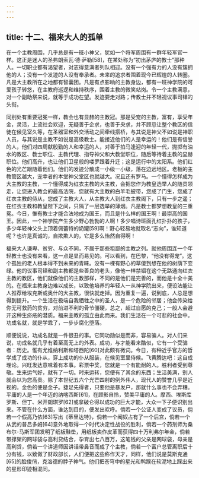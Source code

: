 ```yaml
---
---
---
```

title: 十二、福来大人的孤单
---




在一个主教周围，几乎总是有一班小神父，犹如一个将军周围有一群年轻军官一样。这正是迷人的圣弗朗索瓦·德·萨勒[58]，在某处称为“初出茅庐的教士”那种人。一切职业都有渴望者，对志得意满者列队相迎。没有一个强有力的人没有簇拥他的人；没有一个发迹的人没有奉承者。未来的追求者围着现今已辉煌的人转圈。凡是大主教所在之地都有智囊团。凡是有点影响的主教身边，都有一班神学院的可爱孩子转悠，在主教府巡逻和维持秩序，围着主教的微笑站岗。令一个主教满意，对一个副助祭来说，就等于成功在望。发迹要走对路；传教士并不轻视议事司铎的头衔。

同别处有重要冠冕一样，教会也有显赫的主教冠。那是受宠的主教，富有，享受年金，灵活，上流社会欢迎，无疑善于企求，也善于央求，并不顾忌让整个教区的信徒在候见室久等，在圣器室和外交活动之间牵线搭桥，与其说是神父不如说是神职人员，与其说是主教不如说是高级教士。能接近他们的人是幸运的！他们是有信誉的人，他们对四周献殷勤的人和幸运的人，对善于拍马逢迎的年轻一代，抛掷有油水的教区、教士职位、主教代理、指导神父和大教堂职位，随后等待着主教的显赫职位。他们高升，也让他们卫星般的喽罗跟着升迁；这是运行中的太阳系。他们红色的光芒跟随着他们。他们的发迹分散成一小级一小级，落在边远地区。老板的主教管区越大，宠幸者的本堂神父堂区也就越大。况且还有罗马。一个懂得怎样成为大主教的主教，一个懂得成为红衣主教的大主教，会把您作为教皇选举人的随员领走，让您进入教会的最高法院，您就有大主教的白羊毛披带，您成了门生，您成了红衣主教的侍从，您成了主教大人，从主教大人到红衣主教阁下，只有一步之遥；在红衣主教和教皇陛下之间，只隔了一层选举的薄烟。凡是教士都梦想教皇的三重冕。今日，惟有教士才能合法地成为国王，而且是什么样的国王啊！最崇高的国王。因此，一个神学院产生多少野心勃勃的人啊！多少唱诗班面孔红扑扑的孩子，多少年轻神父头上顶着佩蕾特的奶罐[59]啊！野心轻易地就取名“志向”，谁知道呢？也许是真诚的，自欺欺人的，它是多么怡然自得啊！

福来大人谦卑、贫穷、与众不同，不属于那些粗鄙的主教之列。就他周围连一个年轻教士也没有来看，这一点是显而易见的。可以看到，在巴黎，“他没有得宠”。这个孤独的老人根本得不到未来的青睐。没有一棵有野心的草傻到想在他的树荫下变绿。他的议事司铎和副主教都是些善良的老头，像他一样禁锢在这个无路通向红衣主教的教区，他们就像他们的主教那样，不同的是他们是完善的，而他是十全十美的。在福来主教身边难以成长，以致他培养的年轻人一从神学院出来，便设法能让人推荐给埃克斯或奥什的大主教，很快就走掉。因为重复一遍，说到底，人总是想得到提升。一个生活在极端自我牺牲之中的圣人，是一个危险的邻居；他会传染给你无可救药的贫穷，对前进不利的骨节僵硬，总之，超过自愿的克己；一般人会避开这种生疥疮的潜质。福来主教的孤立由此而来。我们生活在一个可悲的社会中。功成名就，就是学乖了，一步步腐化堕落。

顺便说说，功成名就是一件很丑的事。它同功勋似是而非，容易骗人。对人们来说，功成名就几乎有着至高无上的外表。成功，与才能看来酷似，它有一个受骗者：历史。惟有尤维纳利斯和塔西陀[60]对此颇有微词。今日，有种近乎官方的哲学成了成功的仆从，穿上成功的仆从服装，在候见室里侍候。飞黄腾达吧：这自成理论。兴旺发达意味着有本事。彩票中奖，您就是一个有能耐的人。胜利者受到尊敬。生来运气好，就有了一切。时来运转，您便有了其余的东西；生活美满，别人就会以为您高贵。除了本世纪五六个光芒四射的例外伟人，现代人的赞誉几乎是近视的。金色的便是金子。捷足先得者，只要他是暴发户，那就什么事也不会弄糟。平庸的人是一个年迈的纳喀西斯[61]，在顾影自怜，赞美平庸的人。摩西、埃斯库罗斯、但丁、米开朗琪罗[62]或拿破仑得以成功的巨大才能，大众一下子便识别出来。不管在什么方面，谁达到目的，便发出欢呼。倘若一个公证人变成了议员，倘若一个假高乃依[63]写出《蒂里达特》，倘若一个阉奴占有了一个后宫，倘若一个从武的普吕多姆[64]意外地取得一个时代决定性战役的胜利，倘若一个药剂师为桑布尔-马斯军团发明了纸板鞋垫，用纸板卖作皮革而获得四十万利弗尔年金，倘若带撑架的网球袋与高利贷结合，孕育出七八百万，这笔钱的父亲是网球袋，母亲是高利贷，倘若一个讲道师因讲话带鼻音而成了个主教，倘若一个富户总管离职后十分有钱，以致做了财政部长，人们便把这些称作天才，同样，他们说是莫斯克通[65]的脸俊俏，克洛德的脖子神气。他们把苍穹中的星光和鸭蹼在软泥地上踩出来的星形印迹相混同。